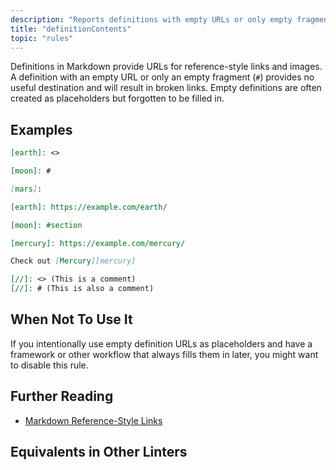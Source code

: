 ```yaml
---
description: "Reports definitions with empty URLs or only empty fragments."
title: "definitionContents"
topic: "rules"
---
```



<RuleSummary plugin="md" rule="definitionContents" />

Definitions in Markdown provide URLs for reference-style links and images.
A definition with an empty URL or only an empty fragment (`#`) provides no useful destination and will result in broken links.
Empty definitions are often created as placeholders but forgotten to be filled in.

## Examples

<Tabs>
<TabItem label="❌ Incorrect">

```markdown
[earth]: <>
```

```markdown
[moon]: #
```

```markdown
[mars]:
```

</TabItem>
<TabItem label="✅ Correct">

```markdown
[earth]: https://example.com/earth/
```

```markdown
[moon]: #section
```

```markdown
[mercury]: https://example.com/mercury/

Check out [Mercury][mercury]
```

```markdown
[//]: <> (This is a comment)
[//]: # (This is also a comment)
```

</TabItem>
</Tabs>

## When Not To Use It

If you intentionally use empty definition URLs as placeholders and have a framework or other workflow that always fills them in later, you might want to disable this rule.

## Further Reading

- [Markdown Reference-Style Links](https://www.markdownguide.org/basic-syntax/#reference-style-links)

## Equivalents in Other Linters

<RuleEquivalents pluginId="md" ruleId="definitionContents" />
